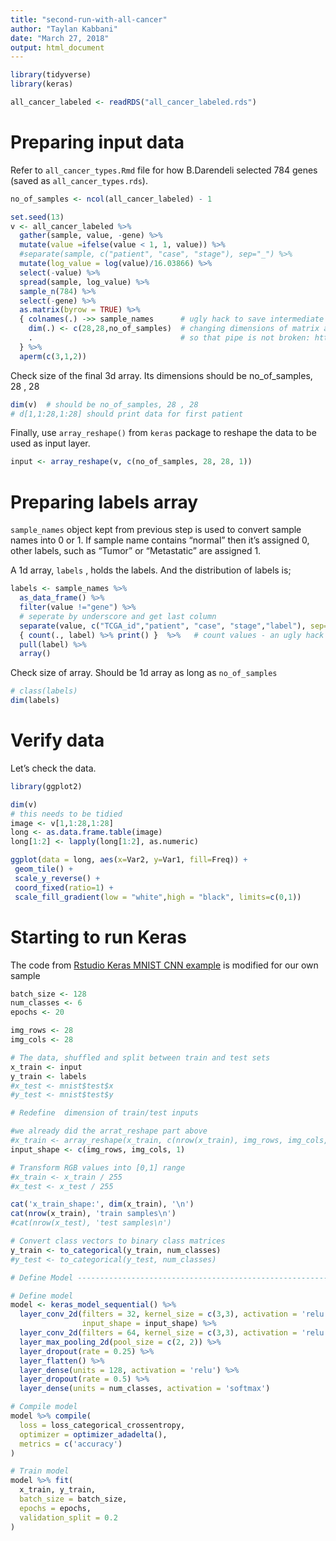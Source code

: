 ```yaml
---
title: "second-run-with-all-cancer"
author: "Taylan Kabbani"
date: "March 27, 2018"
output: html_document
---
```


```r
library(tidyverse)
library(keras)

all_cancer_labeled <- readRDS("all_cancer_labeled.rds")
```


# Preparing input data

Refer to `all_cancer_types.Rmd` file for how B.Darendeli selected 784 genes (saved as `all_cancer_types.rds`). 

```r
no_of_samples <- ncol(all_cancer_labeled) - 1

set.seed(13)
v <- all_cancer_labeled %>% 
  gather(sample, value, -gene) %>% 
  mutate(value =ifelse(value < 1, 1, value)) %>% 
  #separate(sample, c("patient", "case", "stage"), sep="_") %>% 
  mutate(log_value = log(value)/16.03866) %>% 
  select(-value) %>% 
  spread(sample, log_value) %>% 
  sample_n(784) %>% 
  select(-gene) %>%
  as.matrix(byrow = TRUE) %>% 
  { colnames(.) ->> sample_names      # ugly hack to save intermediate https://stackoverflow.com/a/47879695/4579196
    dim(.) <- c(28,28,no_of_samples)  # changing dimensions of matrix and printing again
    .                                 # so that pipe is not broken: https://stackoverflow.com/a/44052271/4579196
  } %>% 
  aperm(c(3,1,2))

```

Check size of the final 3d array. Its dimensions should be no_of_samples, 28 , 28

```r
dim(v)  # should be no_of_samples, 28 , 28
# d[1,1:28,1:28] should print data for first patient
```

Finally, use `array_reshape()` from `keras` package to reshape the data to be used as input layer.

```r
input <- array_reshape(v, c(no_of_samples, 28, 28, 1))
```

# Preparing labels array

`sample_names` object kept from previous step is used to convert sample names into 0 or 1. If sample name contains "normal" then it's assigned 0, other labels, such as "Tumor" or "Metastatic" are assigned 1.

A 1d array, `labels` , holds the labels. And the distribution of labels is;

```r
labels <- sample_names %>% 
  as_data_frame() %>% 
  filter(value !="gene") %>% 
  # seperate by underscore and get last column
  separate(value, c("TCGA_id","patient", "case", "stage","label"), sep="_") %T>%  # tee-operator
  { count(., label) %>% print() }  %>%   # count values - an ugly hack
  pull(label) %>% 
  array()
```

Check size of array. Should be 1d array as long as `no_of_samples`

```r
# class(labels)
dim(labels)
```


# Verify data

Let's check the data.

```r
library(ggplot2)

dim(v)
# this needs to be tidied
image <- v[1,1:28,1:28]
long <- as.data.frame.table(image)
long[1:2] <- lapply(long[1:2], as.numeric) 

ggplot(data = long, aes(x=Var2, y=Var1, fill=Freq)) + 
 geom_tile() + 
 scale_y_reverse() +
 coord_fixed(ratio=1) +
 scale_fill_gradient(low = "white",high = "black", limits=c(0,1)) 
```

# Starting to run Keras

The code from [Rstudio Keras MNIST CNN example](https://keras.rstudio.com/articles/examples/mnist_cnn.html) is modified for our own sample

```r
batch_size <- 128
num_classes <- 6
epochs <- 20

img_rows <- 28
img_cols <- 28

# The data, shuffled and split between train and test sets
x_train <- input
y_train <- labels
#x_test <- mnist$test$x
#y_test <- mnist$test$y

# Redefine  dimension of train/test inputs

#we already did the arrat_reshape part above
#x_train <- array_reshape(x_train, c(nrow(x_train), img_rows, img_cols, 1))
input_shape <- c(img_rows, img_cols, 1)

# Transform RGB values into [0,1] range
#x_train <- x_train / 255
#x_test <- x_test / 255

cat('x_train_shape:', dim(x_train), '\n')
cat(nrow(x_train), 'train samples\n')
#cat(nrow(x_test), 'test samples\n')

# Convert class vectors to binary class matrices
y_train <- to_categorical(y_train, num_classes)
#y_test <- to_categorical(y_test, num_classes)

# Define Model -----------------------------------------------------------

# Define model
model <- keras_model_sequential() %>%
  layer_conv_2d(filters = 32, kernel_size = c(3,3), activation = 'relu',
                input_shape = input_shape) %>% 
  layer_conv_2d(filters = 64, kernel_size = c(3,3), activation = 'relu') %>% 
  layer_max_pooling_2d(pool_size = c(2, 2)) %>% 
  layer_dropout(rate = 0.25) %>% 
  layer_flatten() %>% 
  layer_dense(units = 128, activation = 'relu') %>% 
  layer_dropout(rate = 0.5) %>% 
  layer_dense(units = num_classes, activation = 'softmax')

# Compile model
model %>% compile(
  loss = loss_categorical_crossentropy,
  optimizer = optimizer_adadelta(),
  metrics = c('accuracy')
)
```


```r
# Train model
model %>% fit(
  x_train, y_train,
  batch_size = batch_size,
  epochs = epochs,
  validation_split = 0.2
)
```



